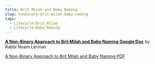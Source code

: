 ```yaml
---
title: Brit Milah and Baby Naming
slug: nonbinary-brit-milah-baby-naming
tags:
  - Lifecycle:Brit_Milah
  - Lifecycle:Baby_Naming
---
```


**[A Non-Binary Approach to Brit Milah and Baby Naming Google Doc](https://docs.google.com/document/d/1JrTcG-fZCA_EgYtla3qmSICxMBSRcIl3xgemtxJu57c/edit?usp=sharing)** by Rabbi Noam Lerman

[A Non-Binary Approach to Brit Milah and Baby Naming PDF](/img/non-binary-brit-milah-and-baby-naming-2019.pdf)
